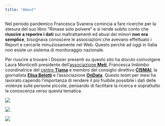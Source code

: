 ```yaml
---
title: "About"
---
```


Nel periodo pandemico Francesca Svanera comincia a fare ricerche per la stesura del suo libro “Rimase solo polvere” e si rende subito conto che **riuscire a reperire i dati** sui maltrattamenti ed abusi dei minori **non era semplice**, bisognava conoscere le associazioni che avevano effettuato i Report e cercarle minuziosamente nel Web.
Questo perché ad oggi in Italia non esiste un sistema di monitoraggio nazionale.

Per riuscire a trovare i Dossier presenti su questo sito ha dovuto coinvolgere Laura Monticelli presidente dell’[associazione **Meti**](https://www.assometi.org), Francesca Imbimbo coordinatrice del [centro **Tiama**](https://www.centrotiama.it/) e membro del consiglio direttivo [**CISMAI**](https://cismai.it/), la giornalista [**Elisa Belotti**](https://www.instagram.com/_elisabelotti/) e l'associazione [**OnData**](https://www.ondata.it/). Questo *team* per mesi ha lavorato capendo l’importanza di rendere il più fruibile possibile i dati delle violenze sulle persone piccole, pensando di  facilitare la ricerca e soprattutto la conoscenza verso questa tematica.


::: {.grid}

::: {.g-col-4}
[![](immagini/loghi/meti.jpg)](https://www.assometi.org)
:::

::: {.g-col-4}
[![](immagini/loghi/ti_ama.png)](https://www.centrotiama.it/)
:::

::: {.g-col-4}
[![](immagini/loghi/onData.png)](https://ondata.it/)
:::

:::
